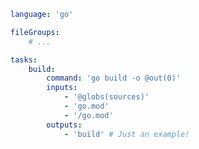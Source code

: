 ```yaml title="<project>/moon.yml" {8,10}
language: 'go'

fileGroups:
	# ...

tasks:
	build:
		command: 'go build -o @out(0)'
		inputs:
			- '@globs(sources)'
			- 'go.mod'
			- '/go.mod'
		outputs:
			- 'build' # Just an example!
```
